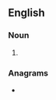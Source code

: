 ==English==

===Noun===
{{head|en|noun form}}

# {{plural of|en|lining}}

===Anagrams===
* {{anagrams|en|a=giilnns|lignins|slingin'}}